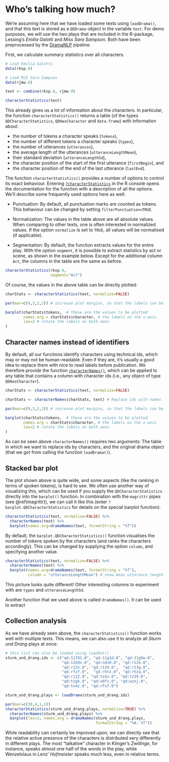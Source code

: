 


# Who's talking how much? {#who-how-much}

We're assuming here that we have loaded some texts using `loadDrama()`, and that this text is stored as a `QDDrama`-object in the variable `text`. For demo purposes, we will use the two plays that are included in the R-package, Lessing's *Emilia Galotti* and *Miss Sara Sampson*. Both have been preprocessed by the [DramaNLP](https://github.com/quadrama/DramaNLP) pipeline.



First, we calculate summary statistics over all characters.

```r
# Load Emilia Galotti
data(rksp.0)

# Load Miß Sara Sampson
data(rjmw.0)

text <- combine(rksp.0, rjmw.0)

characterStatistics(text)
```

This already gives us a lot of information about the characters. In particular, the function `characterStatistics()` returns a table (of the types `QDCharacterStatistics`, `QDHasCharacter` and `data.frame`) with information about:

- the number of tokens a character speaks (`tokens`),
- the number of different tokens a character speaks (`types`),
- the number of utterances (`utterances`),
- the average length of the utterances (`utteranceLengthMean`),
- their standard deviation (`utteranceLengthSd`),
- the character position of the start of the first utterance (`firstBegin`), and
- the character position of the end of the last utterance (`lastEnd`).

The function `characterStatistics()` provides a number of options to control its exact behaviour. Entering [`?characterStatistics`](https://quadrama.github.io/DramaAnalysis/`r v`/reference/characterStatistics.html) in the R console opens the documentation for the function with a description of all the options. We'll describe some frequently used options here as well:

- Punctuation: By default, all punctuation marks are counted as tokens. This behaviour can be changed by setting `filterPunctuation=TRUE`.

- Normalization: The values in the table above are all absolute values. When comparing to other texts, one is often interested in normalized values. If the option `normalize` is set to `TRUE`, all values will be normalised (if applicable).

- Segmentation: By default, the function extracts values for the entire play. With the option `segment`, it is possible to extract statistics by act or scene, as shown in the example below. Except for the additional column `Act`, the columns in the table are the same as before.

```r
characterStatistics(rksp.0, 
                    segment="Act")
```

Of course, the values in the above table can be directly plotted:

```r
charStats <- characterStatistics(text, normalize=FALSE)

par(mar=c(9,3,2,2)) # increase plot margins, so that the labels can be plotted

barplot(charStats$tokens,  # these are the values to be plotted
        names.arg = charStats$character, # the labels on the x-axis
        las=2 # rotate the labels on both axes
) 
```

## Character names instead of identifiers {#format}

By default, all our functions identify characters using technical ids, which may or may not be human-readable. Even if they are, it's usually a good idea to replace them with nice to read labels before publication. We therefore provide the function [`characterNames()`](https://quadrama.github.io/DramaAnalysis/`r v`/reference/characterNames.html), which can be applied to any table that contains a column with character ids (i.e., any object of type `QDHasCharacter`).

```r
charStats <- characterStatistics(text, normalize=FALSE)

charStats <- characterNames(charStats, text) # Replace ids with names

par(mar=c(9,3,2,2)) # increase plot margins, so that the labels can be plotted

barplot(charStats$tokens,  # these are the values to be plotted
        names.arg = charStats$character, # the labels on the x-axis
        las=2 # rotate the labels on both axes
)
```

As can be seen above `characterNames()` requires two arguments: The table in which we want to replace ids by characters, and the original drama object (that we got from calling the function `loadDrama()`). 

## Stacked bar plot

The plot shown above is quite wide, and some aspects (like the ranking in terms of spoken tokens), is hard to see. We often use another way of visualizing this, which can be used if you supply the `QDCharacterStatistics` directly into the `barplot()` function. In combination with the `magrittr` pipes (see \@ref(magrittr)), we can call it like this (enter `?barplot.QDCharacterStatistics` for details on the special barplot function):


```r
characterStatistics(text, normalize=FALSE) %>%
  characterNames(text) %>%
  barplot(names.arg=dramaNames(text, formatString = "%T"))

```

By default, the `barplot.QDCharacterStatistics()` function visualises the number of tokens spoken by the characters (and ranks the characters accordingly). This can be changed by supplying the option `column`, and specifying another value. 

```r
characterStatistics(text, normalize=FALSE) %>%
  characterNames(text) %>%
  barplot(names.arg=dramaNames(text, formatString = "%T"), 
          column = "utteranceLengthMean") # show mean utterance length

```

This picture looks quite different! Other interesting columns to experiment with are `types` and `utteranceLengthSd`.

Another function that we used above is called `dramaNames()`. It can be used to extract 

## Collection analysis

As we have already seen above, the `characterStatistics()` function works well with multiple texts. This means, we can also use it to analyze all *Sturm und Drang* plays at once:

```r
# this list can also be loaded using loadSet()
sturm_und_drang.ids <- c("qd:11f81.0", "qd:11g1d.0", "qd:11g9w.0", 
                         "qd:11hdv.0", "qd:nds0.0", "qd:r12k.0", 
                         "qd:r12v.0", "qd:r134.0",  "qd:r13g.0", 
                         "qd:rfxf.0",  "qd:rhtz.0", "qd:rhzq.0", 
                         "qd:rj22.0", "qd:tx4z.0", "qd:tz39.0", 
                         "qd:tzgk.0", "qd:v0fv.0", "qd:wznj.0", 
                         "qd:tx4z.0", "qd:rfxf.0")

sturm_und_drang.plays <- loadDrama(sturm_und_drang.ids)

par(mar=c(30,4,1,1))
characterStatistics(sturm_und_drang.plays, normalize=TRUE) %>%
  characterNames(sturm_und_drang.plays) %>%
  barplot(las=2, names.arg = dramaNames(sturm_und_drang.plays, 
                                        formatString = "%A: %T"))

```

While readability can certainly be improved upon, we can directly see that the relative active presence of the characters is distributed very differently in different plays. The most "talkative" character in Klinger's *Zwillinge*, for instance, speaks almost one half of the words in the play, while Wenzelslaus in Lenz' *Hofmeister* speaks much less, even in relative terms.



